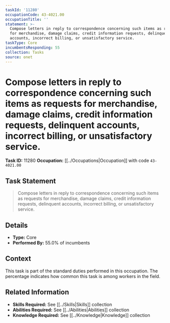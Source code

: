 ```yaml
---
taskId: '11280'
occupationCode: 43-4021.00
occupationTitle: ''
statement: >-
  Compose letters in reply to correspondence concerning such items as requests
  for merchandise, damage claims, credit information requests, delinquent
  accounts, incorrect billing, or unsatisfactory service.
taskType: Core
incumbentsResponding: 55
collection: Tasks
source: onet
---
```

# Compose letters in reply to correspondence concerning such items as requests for merchandise, damage claims, credit information requests, delinquent accounts, incorrect billing, or unsatisfactory service.

**Task ID:** 11280
**Occupation:** [[../Occupations|Occupation]] with code `43-4021.00`

## Task Statement

> Compose letters in reply to correspondence concerning such items as requests for merchandise, damage claims, credit information requests, delinquent accounts, incorrect billing, or unsatisfactory service.

## Details

- **Type:** Core
- **Performed By:** 55.0% of incumbents

## Context

This task is part of the standard duties performed in this occupation. The percentage indicates how common this task is among workers in the field.

## Related Information

- **Skills Required:** See [[../Skills|Skills]] collection
- **Abilities Required:** See [[../Abilities|Abilities]] collection
- **Knowledge Required:** See [[../Knowledge|Knowledge]] collection
